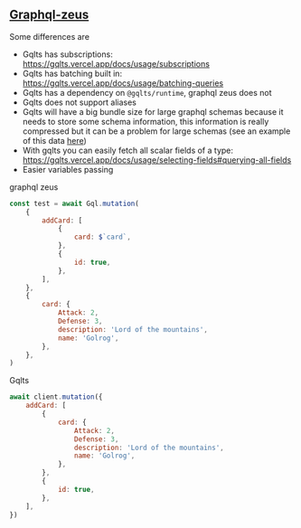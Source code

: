## [Graphql-zeus](https://github.com/graphql-editor/graphql-zeus)

Some differences are

-   Gqlts has subscriptions: https://gqlts.vercel.app/docs/usage/subscriptions
-   Gqlts has batching built in: https://gqlts.vercel.app/docs/usage/batching-queries
-   Gqlts has a dependency on `@gqlts/runtime`, graphql zeus does not
-   Gqlts does not support aliases
-   Gqlts will have a big bundle size for large graphql schemas because it needs to store some schema information, this information is really compressed but it can be a problem for large schemas (see an example of this data [here](https://github.com/meabed/gqlts/blob/master/example-usage/generated/types.esm.js))
-   With gqlts you can easily fetch all scalar fields of a type: https://gqlts.vercel.app/docs/usage/selecting-fields#querying-all-fields
-   Easier variables passing

graphql zeus

```js
const test = await Gql.mutation(
    {
        addCard: [
            {
                card: $`card`,
            },
            {
                id: true,
            },
        ],
    },
    {
        card: {
            Attack: 2,
            Defense: 3,
            description: 'Lord of the mountains',
            name: 'Golrog',
        },
    },
)
```

Gqlts

```js
await client.mutation({
    addCard: [
        {
            card: {
                Attack: 2,
                Defense: 3,
                description: 'Lord of the mountains',
                name: 'Golrog',
            },
        },
        {
            id: true,
        },
    ],
})
```
